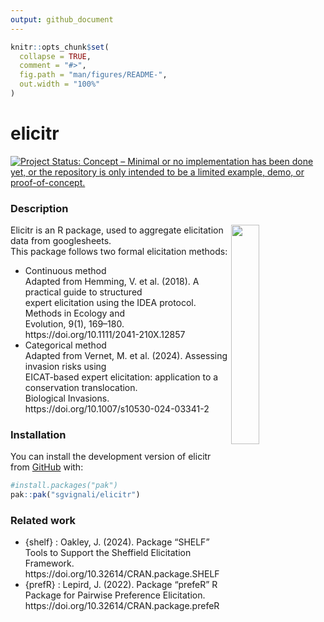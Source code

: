 ```yaml
---
output: github_document
---
```


<!-- README.md is generated from README.Rmd. Please edit the .rmd file and then use devtools::build_readme() to update the md file -->

```r
knitr::opts_chunk$set(
  collapse = TRUE,
  comment = "#>",
  fig.path = "man/figures/README-",
  out.width = "100%"
)
```
# elicitr

<!-- badges: start -->[![Project Status: Concept – Minimal or no implementation has been done yet, or the repository is only intended to be a limited example, demo, or proof-of-concept.](https://www.repostatus.org/badges/latest/concept.svg)](https://www.repostatus.org/#concept)<!-- badges: end -->

### Description 
<img src="man/figures/elicitr_logo_scaled.png" width="30%" align="right" alt = ""/></a>

Elicitr is an R package, used to aggregate elicitation data from googlesheets. \
This package follows two formal elicitation methods:

* Continuous method \
  Adapted from Hemming, V. et al. (2018). A practical guide to structured \
  expert elicitation using the IDEA protocol. Methods in Ecology and \
  Evolution, 9(1), 169–180. https://doi.org/10.1111/2041-210X.12857
* Categorical method \
  Adapted from Vernet, M. et al. (2024). Assessing invasion risks using \
  EICAT-based expert elicitation: application to a conservation translocation. \
  Biological Invasions. https://doi.org/10.1007/s10530-024-03341-2

### Installation

You can install the development version of elicitr from [GitHub](https://github.com/) with:

``` r 
#install.packages("pak")
pak::pak("sgvignali/elicitr")
```

### Related work

* {shelf} : Oakley, J. (2024). Package “SHELF” Tools to Support the Sheffield Elicitation Framework. \
https://doi.org/10.32614/CRAN.package.SHELF
* {prefR} : Lepird, J. (2022). Package “prefeR” R Package for Pairwise Preference Elicitation. \
https://doi.org/10.32614/CRAN.package.prefeR

